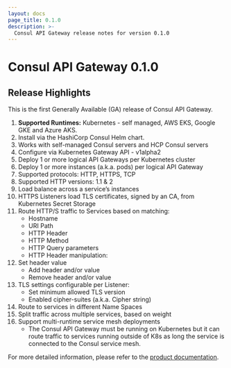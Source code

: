 ```yaml
---
layout: docs
page_title: 0.1.0
description: >-
  Consul API Gateway release notes for version 0.1.0
---
```



# Consul API Gateway 0.1.0

## Release Highlights

This is the first Generally Available (GA) release of Consul API Gateway.

1. **Supported Runtimes:** Kubernetes - self managed, AWS EKS, Google GKE and Azure AKS.
1. Install via the  HashiCorp Consul Helm chart.
1. Works with self-managed Consul servers and HCP Consul servers
1. Configure via Kubernetes Gateway API - v1alpha2
1. Deploy 1 or more logical API Gateways per Kubernetes cluster
1. Deploy 1 or more instances (a.k.a. pods) per logical API Gateway
1. Supported protocols: HTTP, HTTPS, TCP
1. Supported HTTP versions: 1.1 & 2
1. Load balance across a service’s instances
1. HTTPS Listeners load TLS certificates, signed by an CA, from Kubernetes Secret Storage
1. Route HTTP/S traffic to Services based on matching:
   - Hostname
   - URI Path
   - HTTP Header
   - HTTP Method
   - HTTP Query parameters
   - HTTP Header manipulation:
1. Set header value
   - Add header and/or value
   - Remove header and/or value
1. TLS settings configurable per Listener:
   - Set minimum allowed TLS version
   - Enabled cipher-suites (a.k.a. Cipher string)
1. Route to services in different Name Spaces
1. Split traffic across multiple services, based on weight
1. Support multi-runtime service mesh deployments
   - The Consul API Gateway must be running on Kubernetes but it can route traffic to services running outside of K8s as long the service is connected to the Consul service mesh.

For more detailed information, please refer to the [product documentation](/docs/api-gateway).
